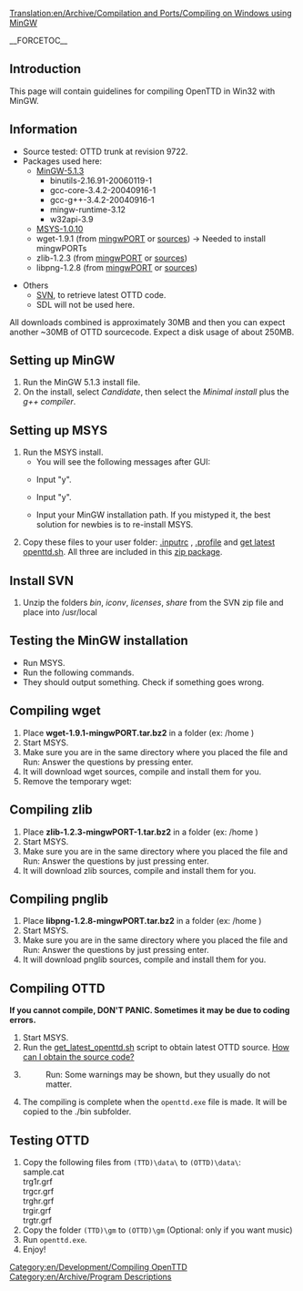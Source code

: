 [[Translation:en/Archive/Compilation and Ports/Compiling on Windows using MinGW]]
[[Category:en/Development/Compiling OpenTTD]]
[[Category:en/Archive/Program Descriptions]]

__FORCETOC__

==Introduction==
This page will contain guidelines for compiling OpenTTD in Win32 with MinGW.

==Information==
* Source tested: OTTD trunk at revision 9722.
* Packages used here:
** [http://switch.dl.sourceforge.net/sourceforge/mingw/MinGW-5.1.3.exe MinGW-5.1.3]
*** binutils-2.16.91-20060119-1
*** gcc-core-3.4.2-20040916-1
*** gcc-g++-3.4.2-20040916-1
*** mingw-runtime-3.12
*** w32api-3.9
** [http://heanet.dl.sourceforge.net/sourceforge/mingw/MSYS-1.0.10.exe MSYS-1.0.10]
** wget-1.9.1 (from [http://prdownloads.sf.net/mingw/wget-1.9.1-mingwPORT.tar.bz2?download mingwPORT] or [ftp://ftp.gnu.org/gnu/wget/wget-1.9.1.tar.gz sources]) -> Needed to install mingwPORTs
** zlib-1.2.3 (from [http://prdownloads.sf.net/mingw/zlib-1.2.3-mingwPORT-1.tar.bz2?download mingwPORT] or [http://prdownloads.sourceforge.net/libpng/zlib-1.2.3.tar.gz?download sources])
** libpng-1.2.8 (from [http://prdownloads.sf.net/mingw/libpng-1.2.8-mingwPORT.tar.bz2?download mingwPORT] or [http://prdownloads.sourceforge.net/libpng/libpng-1.2.8.tar.bz2?download sources])
 
* Others
** [http://subversion.tigris.org/downloads/svn-win32-1.4.2.zip SVN], to retrieve latest OTTD code.
** SDL will not be used here.

All downloads combined is approximately 30MB and then you can expect another ~30MB of OTTD sourcecode.
Expect a disk usage of about 250MB.

==Setting up MinGW==
# Run the MinGW 5.1.3 install file.
# On the install, select <i>Candidate</i>, then select the <i>Minimal install</i> plus the <i>g++ compiler</i>.

==Setting up MSYS==
# Run the MSYS install.
#* You will see the following messages after GUI:
#* {{en/Box|This is a post install process that will try to normalize between<br>your MinGW install if any as well as your previous MSYS installs<br>if any.  I don't have any traps as aborts will not hurt anything.<br>Do you wish to continue with the post install? [yn ]}} Input "y". 
#* {{en/Box|Do you have MinGW installed? [yn ]}} Input "y".
#* {{en/Box|Please answer the following in the form of c:/foo/bar.<br>Where is your MinGW installation?}} Input your MinGW installation path.  If you mistyped it, the best solution for newbies is to re-install MSYS.
# Copy these files to your user folder: <u>.inputrc</u> , <u>.profile</u> and <u>get latest openttd.sh</u>. All three are included in this [http://www.tt-forums.net/download.php?id=47131 zip package].

==Install SVN==
# Unzip the folders <i>bin</i>, <i>iconv</i>, <i>licenses</i>, <i>share</i> from the SVN zip file and place into /usr/local

==Testing the MinGW installation==
* Run MSYS.
* Run the following commands.{{en/Box|make -v<br>gcc -v<br>svn help}}
* They should output something.  Check if something goes wrong.

==Compiling wget==
# Place <b>wget-1.9.1-mingwPORT.tar.bz2</b> in a folder (ex: /home )
# Start MSYS.
# Make sure you are in the same directory where you placed the file and Run: {{en/Box|tar -xvjf wget-1.9.1-mingwPORT.tar.bz2<br>mkdir -p /usr/local/bin<br>cd wget-1.9.1/mingwPORT<br>cp wget.exe /usr/local/bin<br>mkdir /usr/src<br>./mingwPORT.sh}} Answer the questions by pressing enter.
# It will download wget sources, compile and install them for you.
# Remove the temporary wget: {{en/Box|rm /usr/local/bin/wget.exe}}

==Compiling zlib==
# Place <b>zlib-1.2.3-mingwPORT-1.tar.bz2</b> in a folder (ex: /home )
# Start MSYS.
# Make sure you are in the same directory where you placed the file and Run: {{en/Box|tar -xvjf zlib-1.2.3-mingwPORT-1.tar.bz2<br>mkdir /usr/src<br>cd zlib-1.2.3/mingwPORT<br>./mingwPORT.sh}} Answer the questions by just pressing enter.
# It will download zlib sources, compile and install them for you.

==Compiling pnglib==
# Place <b>libpng-1.2.8-mingwPORT.tar.bz2</b> in a folder (ex: /home )
# Start MSYS.
# Make sure you are in the same directory where you placed the file and Run: {{en/Box|tar -xvjf libpng-1.2.8-mingwPORT.tar.bz2<br>mkdir /usr/src<br>cd /home/libpng-1.2.8/mingwPORT<br>./mingwPORT.sh}} Answer the questions by just pressing enter.
# It will download pnglib sources, compile and install them for you.

==Compiling OTTD==
'''If you cannot compile, DON'T PANIC.  Sometimes it may be due to coding errors.'''

# Start MSYS.
# Run the <u>get_latest_openttd.sh</u> script to obtain latest OTTD source. [[en/Development/FAQ development#how-can-i-obtain-the-source-code|How can I obtain the source code?]]
#
#: Run: {{en/Box|cd /home/OpenTTD/trunk<br><nowiki>./configure  --with-zlib=/mingw/include/zlib.h</nowiki><br>make}}Some warnings may be shown, but they usually do not matter.
# The compiling is complete when the <code>openttd.exe</code> file is made. It will be copied to the ./bin subfolder.

==Testing OTTD==
# Copy the following files from <code>(TTD)\data\</code> to <code>(OTTD)\data\</code>:<br>sample.cat<br>trg1r.grf<br>trgcr.grf<br>trghr.grf<br>trgir.grf<br>trgtr.grf
# Copy the folder <code>(TTD)\gm</code> to <code>(OTTD)\gm</code> (Optional: only if you want music)
# Run <code>openttd.exe</code>.
# Enjoy!